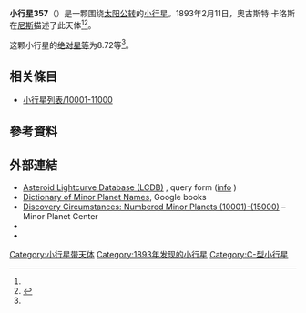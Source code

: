 {{Infobox planet
 | minorplanet     = yes
 | name            = 357 Ninina
 | background      = #D6D6D6
 | image = 
 | image_size      = 
 | caption         =
 | discovery_ref   =  <ref name="MPC-object" />
 | discoverer      = [[奧古斯特·卡洛斯|奧古斯特·卡洛斯]]
 | discovery_site  = [[尼斯|尼斯]]
 | discovered      = 1893年2月11日
 | mpc_name        = 357 Ninina
 | alt_names       = 357 Ninina
 | pronounced      = 
 | named_after     = <ref name="MPC-object" />
 | mp_category     = [[主帶小行星|主帶小行星]] <ref name="MPC-object" /><ref name="jpldata" />
 | orbit_ref       = <ref name="a">[http://ssd.jpl.nasa.gov/sbdb.cgi?sstr=357 357] {{Wayback|url=http://ssd.jpl.nasa.gov/sbdb.cgi?sstr=357 |date=20201023035044 }}，小行星數據庫瀏覽器（JPL Small-Body Database Browser）－[[美国国家航空航天局|美国国家航空航天局]]喷气推进实验室</ref>
 | epoch           = 2018-03-23.0（[[儒略日|JD]] 2458200.5）
 | uncertainty     = 0
 | observation_arc = 
 | aphelion = {{convert|3.390|AU|km|3|abbr=on|lk=out}}
 | perihelion      = {{convert|2.9105269|AU|km|3|abbr=on}}
 | semimajor       = 3.1501594
 | eccentricity    = 0.0760700
 | period          = 5.59[[儒略年|yr]]
 | mean_anomaly    = 249.00027[[度|°]]
 | mean_motion     = {{Deg2DMS|0.17628080|sup=ms}} / day
 | inclination     = 15.05384
 | asc_node        = 137.65822°
 | arg_peri        = 255.25009
 | mean_diameter   = 
 | rotation        = 
 | albedo          =
 | spectral_type   =
 | abs_magnitude   = 8.72<ref name="jpldata" />
}}
'''小行星357'''（{{lang-en|357 Ninina}}）是一颗围绕[[太阳|太阳]][[公转|公转]]的[[小行星|小行星]]。1893年2月11日，奧古斯特·卡洛斯在[[尼斯|尼斯]]描述了此天体<ref name="a" /><ref>{{cite news|title=小行星列表|url=http://cfa-www.harvard.edu/iau/lists/NumberedMPs.txt|accessdate=2018-10-19|newspaper=哈佛大学|archive-date=2008-05-17|archive-url=https://web.archive.org/web/20080517010638/http://cfa-www.harvard.edu/iau/lists/NumberedMPs.txt|dead-url=no}}</ref>。

这颗小行星的[[绝对星等|绝对星等]]为8.72等<ref name="a" />。

== 相关條目 ==
*[[小行星列表/10001-11000|小行星列表/10001-11000]]

== 參考資料 ==
{{reflist|refs=

<ref name="jpldata">{{cite web
 |type         = 2018-01-26 last obs.
 |title        = JPL Small-Body Database Browser:357 Ninina-357 Ninina
 |url          = https://ssd.jpl.nasa.gov/sbdb.cgi?sstr=357
 |publisher    = [[Jet_Propulsion_Laboratory|Jet Propulsion Laboratory]]
 |accessdate   = 28 March 2018
 |archive-date = 2020-10-23
 |archive-url  = https://web.archive.org/web/20201023035044/https://ssd.jpl.nasa.gov/sbdb.cgi?sstr=357
 |dead-url     = no
}}</ref>

<ref name="MPC-object">{{cite web
  |title      = 357 Ninina
  |work      = Minor Planet Center
  |url      = https://www.minorplanetcenter.net/db_search/show_object?object_id=357
  |accessdate      = 28 March 2018
  |archive-date      = 2016-03-04
  |archive-url      = https://web.archive.org/web/20160304094606/http://minorplanetcenter.net/db_search/show_object?object_id=357
  |dead-url      = no
  }}</ref>

}}

==  外部連結 ==
* [http://www.minorplanet.info/PHP/lcdbsummaryquery.php Asteroid Lightcurve Database (LCDB)] {{Wayback|url=http://www.minorplanet.info/PHP/lcdbsummaryquery.php |date=20171210173955 }}, query form ([http://www.minorplanet.info/lightcurvedatabase.html info] {{Wayback|url=http://www.minorplanet.info/lightcurvedatabase.html |date=20171216050541 }})
* [https://books.google.com/books?id=aeAg1X7afOoC&pg Dictionary of Minor Planet Names], Google books
* [http://www.minorplanetcenter.net/iau/lists/NumberedMPs010001.html Discovery Circumstances: Numbered Minor Planets (10001)-(15000)] {{Wayback|url=http://www.minorplanetcenter.net/iau/lists/NumberedMPs010001.html |date=20180612162317 }} – Minor Planet Center
* {{AstDys|357}}
* {{JPL small body}}

{{Minor Planet Number|[[小行星356|小行星356]]|[[小行星358|小行星358]]}}
{{小天体}}

[[Category:小行星带天体|Category:小行星带天体]]
[[Category:1893年发现的小行星|Category:1893年发现的小行星]]
[[Category:C-型小行星|Category:C-型小行星]]